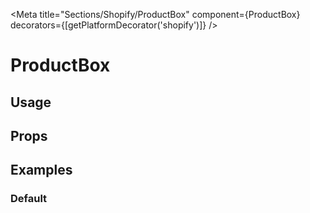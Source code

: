 


<Meta
  title="Sections/Shopify/ProductBox"
  component={ProductBox}
  decorators={[getPlatformDecorator('shopify')]}
/>

# ProductBox

<Description />

## Usage

<Usage />

## Props

<ArgsTable of={ProductBox} />

## Examples

### Default

<Canvas>
  <Story name="Default">
    <ProductBox product={shopifyProducts[0]} />
  </Story>
</Canvas>
